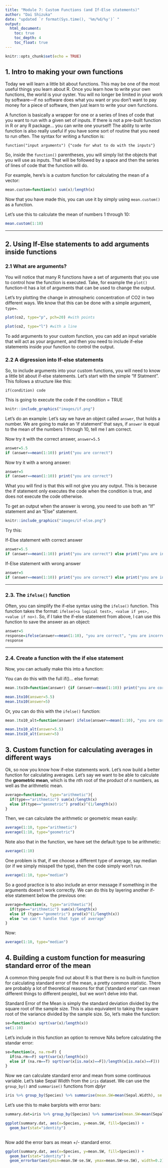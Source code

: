 ```yaml
---
title: "Module 7: Custom Functions (and If-Else statements)"
author: "Dai Shizuka"
date: "updated `r format(Sys.time(), '%m/%d/%y')` "
output: 
  html_document:
    toc: true
    toc_depth: 4
    toc_float: true
---
```


```r
knitr::opts_chunk$set(echo = TRUE)
```

## 1. Intro to making your own functions

Today we will learn a little bit about functions. This may be one of the most useful things you learn about R. Once you learn how to write your own functions, the world is your oyster. You will no longer be limited in your work by software—if no software does what you want or you don’t want to pay money for a piece of software, then just learn to write your own functions.

A function is basically a wrapper for one or a series of lines of code that you want to run with a given set of inputs. If there is not a pre-built function in R or any R package... you can write one yourself! The ability to write function is also really useful if you have some sort of routine that you need to run often. The syntax for writing a function is:

`function("input arguments") {"code for what to do with the inputs"}`

So, inside the `function()` parentheses, you will simply list the objects that you will use as inputs. That will be followed by a space and then the series of lines of code that the function will do. 

For example, here’s is a custom function for calculating the mean of a vector:

```r
mean.custom=function(x) sum(x)/length(x)
```

Now that you have made this, you can use it by simply using `mean.custom()` as a function.

Let's use this to calculate the mean of numbers 1 through 10:
```r
mean.custom(1:10)
```

***

## 2. Using If-Else statements to add arguments inside functions

### 2.1 What are arguments?
You will notice that many R functions have a set of arguments that you use to control how the function is executed. Take, for example the `plot()` function--it has a lot of arguments that can be used to change the output. 

Let's try plotting the change in atmospheric concentration of CO2 in two different ways. We know that this can be done with a simple argument, `type=`.

```r
plot(co2, type="p", pch=20) #with points
```

```r
plot(co2, type="l") #with a line
```

To add arguments to your custom function, you can add an input variable that will act as your argument, and then you need to include if-else statements inside your function to control the output.

### 2.2 A digression into If-else statements

So, to include arguments into your custom functions, you will need to know a little bit about if-else statements. 
Let's start with the simple "If Statment". This follows a structure like this:

`if(condition) code`

This is going to execute the code if the condition = TRUE

```r
knitr::include_graphics("images/if.png")
```

Let's do an example:
Let's say we have an object called `answer`, that holds a number. We are going to make an 'if statement' that says, if `answer` is equal to the mean of the numbers 1 through 10, tell me I am correct.

Now try it with the correct answer, `answer=5.5`
```r
answer=5.5
if (answer==mean(1:10)) print("you are correct")
```


Now try it with a wrong answer:
```r
answer=5
if (answer==mean(1:10)) print("you are correct")
```

What you will find is that this will not give you any output. This is because the if statement only executes the code when the condition is true, and does not execute the code otherwise. 

To get an output when the answer is wrong, you need to use both an "If" statement and an "Else" statement. 

```r
knitr::include_graphics("images/if-else.png")
```

Try this:

If-Else statement with correct answer
```r
answer=5.5
if (answer==mean(1:10)) print("you are correct") else print("you are incorrect")
```

If-Else statement with wrong answer
```r
answer=5
if (answer==mean(1:10)) print("you are correct") else print("you are incorrect")
```

***

### 2.3. The `ifelse()` function

Often, you can simplify the if-else syntax using the `ifelse()` function. 
This function takes the format: `ifelse(<a logical test>, <value if yes>, <value if no>)`. So, if I take the if-else statement from above, I can use this function to save the answer as an object:
```r
answer=5
response=ifelse(answer==mean(1:10), "you are correct", "you are incorrect")
response
```

***

### 2.4. Create a function with the if else statement

Now, you can actually make this into a function:

You can do this with the full if()... else format:
```r
mean.1to10=function(answer) {if (answer==mean(1:10)) print("you are correct") else print("you are incorrect")}
```

```r
mean.1to10(answer=5.5)
mean.1to10(answer=5)
```

Or, you can do this with the `ifelse()` function:

```r
mean.1to10_alt=function(answer) ifelse(answer==mean(1:10), "you are correct", "you are incorrect")
```

```r
mean.1to10_alt(answer=5.5)
mean.1to10_alt(answer=5)
```

## 3. Custom function for calculating averages in different ways

Ok, so now you know how if-else statements work. Let's now build a better function for calculating averages. Let's say we want to be able to calculate the **geometric mean**, which is the *n*th root of the product of *n* numbers, as well as the arithmetic mean.

```r
average=function(x, type="arithmetic"){
  if(type=="arithmetic") sum(x)/length(x)
  else if(type=="geometric") prod(x)^(1/length(x))
}
```

Then, we can calculate the arithmetic or geometric mean easily:

```r
average(1:10, type="arithmetic")
average(1:10, type="geometric")
```

Note also that in the function, we have set the default type to be arithmetic:

```r
average(1:10)
```

One problem is that, if we choose a different type of average, say median (or if we simply misspell the type), then the code simply won't run.

```r
average(1:10, type="median")
```

So a good practice is to also include an error message if something in the arguments doesn't work correctly. We can do this by layering another if-else statement below the previous one:

```r
average=function(x, type="arithmetic"){
  if(type=="arithmetic") sum(x)/length(x)
  else if (type=="geometric") prod(x)^(1/length(x))
  else "we can't handle that type of average"
}
```

Now:
```r
average(1:10, type="median")
```

## 4. Building a custom function for measuring standard error of the mean

A common thing people find out about R is that there is no built-in function for calculating standard error of the mean, a pretty common statistic. There are probably a lot of theoretical reasons for that ('standard error' can mean different things to different people), but we won't delve into that. 

Standard Error of the Mean is simply the standard deviation divided by the square root of the sample size. This is also equivalent to taking the square root of the variance divided by the sample size. So, let's make the function:

```r
se=function(x) sqrt(var(x)/length(x))
se(1:10)
```


Let's include in this function an option to remove NAs before calculating the standar error:
```r
se=function(x, na.rm=F) {
  if(na.rm==F) sqrt(var(x)/length(x))
  else if (na.rm==T) sqrt(var(x[is.na(x)==F])/length(x[is.na(x)==F]))
}
```

Now we can calculate standard error and mean from some continuous variable. Let's take Sepal Width from the `iris` dataset. We can use the `group_by()` and `summarise()` functions from *dplyr*


```r
iris %>% group_by(Species) %>% summarise(mean.SW=mean(Sepal.Width), se.SW=se(Sepal.Width))
```


Let's use this to make barplots with error bars:

```r
summary.dat=iris %>% group_by(Species) %>% summarise(mean.SW=mean(Sepal.Width), se.SW=se(Sepal.Width))

ggplot(summary.dat, aes(x=Species, y=mean.SW, fill=Species)) +
  geom_bar(stat="identity")
  
```
Now add the error bars as mean +/- standard error.

```r
ggplot(summary.dat, aes(x=Species, y=mean.SW, fill=Species)) +
  geom_bar(stat="identity") +
  geom_errorbar(aes(ymin=mean.SW-se.SW, ymax=mean.SW+se.SW), width=0.2)
```
